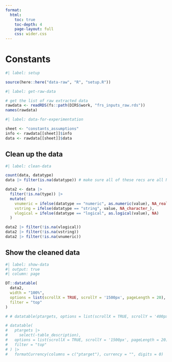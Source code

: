 ```yaml
---
format:
  html:
    toc: true
    toc-depth: 4
    page-layout: full
    css: wider.css
---
```


# Constants

```r
#| label: setup

source(here::here("data-raw", "R", "setup.R"))

```

```r
#| label: get-raw-data

# get the list of raw extracted data
rawdata <- readRDS(fs::path(DIRS$work, "frs_inputs_raw.rds"))
names(rawdata)

```


```r
#| label: data-for-experimentation

sheet <- "constants_assumptions"
info <- rawdata[[sheet]]$info
data <- rawdata[[sheet]]$data

```

## Clean up the data

```r
#| label: clean-data

count(data, datatype)
data |> filter(is.na(datatype)) # make sure all of these recs are all NAs

data2 <- data |>
  filter(!is.na(type)) |>
  mutate(
    vnumeric = ifelse(datatype == "numeric", as.numeric(value), NA_real_),
    vstring = ifelse(datatype == "string", value, NA_character_),
    vlogical = ifelse(datatype == "logical", as.logical(value), NA)
  )

data2 |> filter(!is.na(vlogical))
data2 |> filter(!is.na(vstring))
data2 |> filter(!is.na(vnumeric))

```

## Show the cleaned data

```r
#| label: show-data
#| output: true
#| column: page

DT::datatable(
  data2,
  width = "100%",
  options = list(scrollX = TRUE, scrollY = '1500px', pageLength = 20),
  filter = "top"
)

# # datatable(ptargets, options = list(scrollX = TRUE, scrollY = '400px', paging = TRUE))

# datatable(
#   ptargets |>
#     select(-table_description),
#   options = list(scrollX = TRUE, scrollY = '1500px', pageLength = 20),
#   filter = "top"
# ) |>
#   formatCurrency(columns = c("ptarget"), currency = "", digits = 0)

```